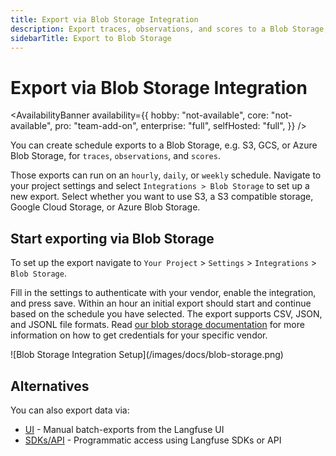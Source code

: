 ```yaml
---
title: Export via Blob Storage Integration
description: Export traces, observations, and scores to a Blob Storage, e.g. S3, GCS, or Azure Blob Storage.
sidebarTitle: Export to Blob Storage
---
```


# Export via Blob Storage Integration

<AvailabilityBanner
  availability={{
    hobby: "not-available",
    core: "not-available",
    pro: "team-add-on",
    enterprise: "full",
    selfHosted: "full",
  }}
/>

You can create schedule exports to a Blob Storage, e.g. S3, GCS, or Azure Blob Storage, for `traces`, `observations`, and `scores`.

Those exports can run on an `hourly`, `daily`, or `weekly` schedule.
Navigate to your project settings and select `Integrations > Blob Storage` to set up a new export.
Select whether you want to use S3, a S3 compatible storage, Google Cloud Storage, or Azure Blob Storage.

## Start exporting via Blob Storage

To set up the export navigate to `Your Project` > `Settings` > `Integrations` > `Blob Storage`.

Fill in the settings to authenticate with your vendor, enable the integration, and press save.
Within an hour an initial export should start and continue based on the schedule you have selected.
The export supports CSV, JSON, and JSONL file formats.
Read [our blob storage documentation](/self-hosting/infrastructure/blobstorage) for more information on how to get credentials for your specific vendor.

<Frame className="my-10" fullWidth border>
  ![Blob Storage Integration Setup](/images/docs/blob-storage.png)
</Frame>

## Alternatives

You can also export data via:

- [UI](/docs/api-and-data-platform/features/export-from-ui) - Manual batch-exports from the Langfuse UI
- [SDKs/API](/docs/api-and-data-platform/features/public-api) - Programmatic access using Langfuse SDKs or API
